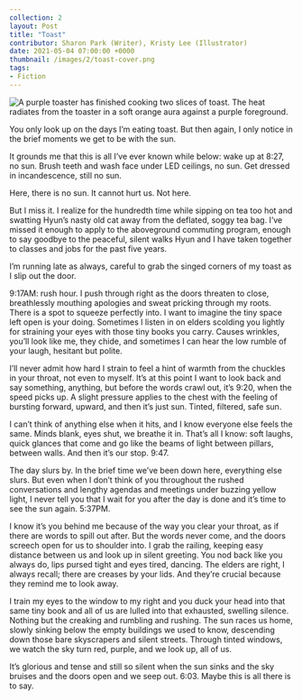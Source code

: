 ---
collection: 2
layout: Post
title: "Toast"
contributor: Sharon Park (Writer), Kristy Lee (Illustrator)
date: 2021-05-04 07:00:00 +0000
thumbnail: /images/2/toast-cover.png
tags: 
- Fiction
---
<div class="center">
    <img src="/images/2/toast-cover.png" 
        alt="A purple toaster has finished cooking two slices of toast. The heat radiates from the toaster in a soft orange aura against a purple foreground."
        class="w650" />
</div>

You only look up on the days I’m eating toast. But then again, I only notice in the brief moments we get to be with the sun.

It grounds me that this is all I’ve ever known while below: wake up at 8:27, no sun. Brush teeth and wash face under LED ceilings, no sun. Get dressed in incandescence, still no sun. 

Here, there is no sun. It cannot hurt us. Not here.

But I miss it. I realize for the hundredth time while sipping on tea too hot and swatting Hyun’s nasty old cat away from the deflated, soggy tea bag. I’ve missed it enough to apply to the aboveground commuting program, enough to say goodbye to the peaceful, silent walks Hyun and I have taken together to classes and jobs for the past five years. 

I’m running late as always, careful to grab the singed corners of my toast as I slip out the door. 

9:17AM: rush hour. I push through right as the doors threaten to close, breathlessly mouthing apologies and sweat pricking through my roots. There is a spot to squeeze perfectly into. I want to imagine the tiny space left open is your doing. Sometimes I listen in on elders scolding you lightly for straining your eyes with those tiny books you carry. Causes wrinkles, you’ll look like me, they chide, and sometimes I can hear the low rumble of your laugh, hesitant but polite. 

I’ll never admit how hard I strain to feel a hint of warmth from the chuckles in your throat, not even to myself. It’s at this point I want to look back and say something, anything, but before the words crawl out, it’s 9:20, when the speed picks up. A slight pressure applies to the chest with the feeling of bursting forward, upward, and then it’s just sun. Tinted, filtered, safe sun. 

I can’t think of anything else when it hits, and I know everyone else feels the same. Minds blank, eyes shut, we breathe it in. That’s all I know: soft laughs, quick glances that come and go like the beams of light between pillars, between walls. And then it’s our stop. 9:47. 

The day slurs by. In the brief time we’ve been down here, everything else slurs. But even when I don’t think of you throughout the rushed conversations and lengthy agendas and meetings under buzzing yellow light, I never tell you that I wait for you after the day is done and it’s time to see the sun again. 5:37PM. 

I know it’s you behind me because of the way you clear your throat, as if there are words to spill out after. But the words never come, and the doors screech open for us to shoulder into. I grab the railing, keeping easy distance between us and look up in silent greeting. You nod back like you always do, lips pursed tight and eyes tired, dancing. The elders are right, I always recall; there are creases by your lids. And they’re crucial because they remind me to look away. 

I train my eyes to the window to my right and you duck your head into that same tiny book and all of us are lulled into that exhausted, swelling silence. Nothing but the creaking and rumbling and rushing. The sun races us home, slowly sinking below the empty buildings we used to know, descending down those bare skyscrapers and silent streets. Through tinted windows, we watch the sky turn red, purple, and we look up, all of us. 

It’s glorious and tense and still so silent when the sun sinks and the sky bruises and the doors open and we seep out. 6:03. 
Maybe this is all there is to say.
